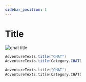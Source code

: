 ```yaml
---
sidebar_position: 1
---
```


# Title

<img src="/img/messages/title_chat.png" alt="chat title" />

<Tabs>

<TabItem value="java" label="Java">

```java
AdventureTexts.title("CHAT")
AdventureTexts.title(Category.CHAT)
```

</TabItem>

<TabItem value="kotlin" label="Kotlin">

```kotlin
AdventureTexts.title("CHAT")
AdventureTexts.title(Category.CHAT)
```

</TabItem>

</Tabs>
